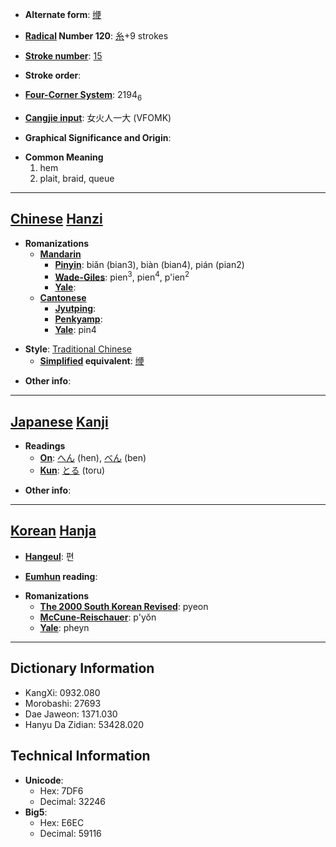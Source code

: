 * '''Alternate form''': [[缏]]

* '''[[Wiktionary:Chinese radical index| Radical]] Number 120''': [[Wiktionary:Chinese radical index 糸|糸]]+9 strokes

* '''[[Wiktionary:Chinese total strokes index|Stroke number]]''': [[Wiktionary:Chinese total strokes index 15|15]]

* '''Stroke order''': 

* '''[[Wiktionary:Chinese four corner index|Four-Corner System]]''': 2194<sub>6</sub>

* '''[[Wiktionary:Chinese Cangjie index|Cangjie input]]''': 女火人一大 (VFOMK)

* '''Graphical Significance and Origin''': 

* '''Common Meaning'''
*#hem
*# plait, braid, queue


----

== [[Chinese]] [[Hanzi]] ==

* '''Romanizations'''
** '''[[Mandarin]]'''
*** '''[[Pinyin]]''': biǎn (bian3), biàn (bian4), pián (pian2)
*** '''[[Wade-Giles]]''': pien<sup>3</sup>, pien<sup>4</sup>, p'ien<sup>2</sup>
*** '''[[Yale]]''': 
** '''[[Cantonese]]'''
*** '''[[Jyutping]]''':
*** '''[[Penkyamp]]''': 
*** '''[[Yale]]''': pin4

* '''Style''': [[Traditional Chinese]] 
** '''[[Simplified Chinese|Simplified]] equivalent''': [[缏]]

* '''Other info''': 

----

== [[Japanese]] [[Kanji]] ==

* '''Readings'''
** '''[[On]]''': [[へん]] (hen), [[べん]] (ben)
** '''[[Kun]]''': [[とる]] (toru)

* '''Other info''':  

----

== [[Korean]] [[Hanja]] ==

* '''[[Hangeul]]''': 편

* '''[[Eumhun]] reading''': 

* '''Romanizations'''
** '''[[The 2000 South Korean Revised Romanization|The 2000 South Korean Revised]]''': pyeon
** '''[[McCune-Reischauer]]''': p'yŏn
** '''[[Yale]]''': pheyn

----

== Dictionary Information ==

* KangXi: 0932.080
* Morobashi: 27693
* Dae Jaweon: 1371.030
* Hanyu Da Zidian: 53428.020

== Technical Information ==

* '''Unicode''':
** Hex: 7DF6
** Decimal: 32246
* '''Big5''':
** Hex: E6EC
** Decimal: 59116